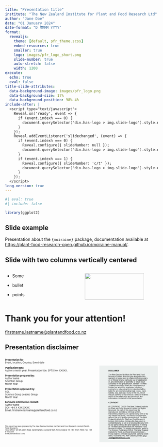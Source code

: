 ```yaml
---
title: "Presentation title"
institute: "The New Zealand Institute for Plant and Food Research Ltd"
author: "Jane Doe"
date: "01 January 2024"
date-format: "D MMMM YYYY"
format: 
  revealjs:
    theme: [default, pfr_theme.scss]
    embed-resources: true
    smaller: true
    logo: images/pfr_logo_short.png
    slide-number: true
    auto-stretch: false
    width: 1200
execute:
  echo: true
  eval: false
title-slide-attributes: 
  data-background-image: images/pfr_logo.png
  data-background-size: 17%
  data-background-position: 98% 4%
include-after: |
  <script type="text/javascript">
    Reveal.on('ready', event => {
      if (event.indexh === 0) {
        document.querySelector("div.has-logo > img.slide-logo").style.display = "none";
      }
    });
    Reveal.addEventListener('slidechanged', (event) => {
      if (event.indexh === 0) {
        Reveal.configure({ slideNumber: null });
        document.querySelector("div.has-logo > img.slide-logo").style.display = "none";
      }
      if (event.indexh === 1) { 
        Reveal.configure({ slideNumber: 'c/t' });
        document.querySelector("div.has-logo > img.slide-logo").style.display = null;
      }
    });
  </script>
long-version: true
---
```


```r
#| eval: true
#| include: false

library(ggplot2)
```

## Slide example

Presentation about the `{moiraine}` package, documentation available at <https://plant-food-research-open.github.io/moiraine-manual/>.

## Slide with two columns vertically centered

:::: {.columns .v-center-container}

::: {.column width="50%"}
- Some

- bullet

- points
:::

::: {.column width="50%"}
![](images/pfr_logo.png){width=90% fig-align="center"}
:::

::::

# Thank you for your attention!

[firstname.lastname\@plantandfood.co.nz](mailto:firstname.lastname@plantandfood.co.nz)

## Presentation disclaimer {visibility="uncounted"}

:::: columns

::: {.column width="60%"}

::: {style="font-size: 55%;"}

**Presentation for**
<br>Event, location, Country, Event date

**Publication data:**
<br>Authors month year. Presentation title. SPTS No. XXXXX. 

**Presentation prepared by:**
<br>Author name
<br>Scientist, Group
<br>Month Year

**Presentation approved by:**
<br>SGL
<br>Science Group Leader, Group
<br>Month Year

**For more information contact:**
<br>Author name
<br>DDI: +64 X XXX XXXX
<br>Email: firstname.lastname@plantandfood.co.nz
:::

\ 

::: {style="font-size: 40%;"}
This report has been prepared by The New Zealand Institute for Plant and Food Research Limited (Plant & Food Research).
<br>Head Office: 120 Mt Albert Road, Sandringham, Auckland 1025, New Zealand, Tel: +64 9 925 7000, Fax: +64 9 925 7001.
<br>www.plantandfood.co.nz
:::
:::

::: {.column width="40%"}
::: {style="background: #ECF0EF;"}
::: {style="font-size: 40%; margin: 30px;"}
\ 

#### DISCLAIMER
The New Zealand Institute for Plant and Food Research Limited does not give any prediction, warranty or assurance in relation to the accuracy of or fitness for any particular use or application of, any information or scientific or other result contained in this presentation. Neither The New Zealand Institute for Plant and Food Research Limited nor any of its employees, students, contractors, subcontractors or agents shall be liable for any cost (including legal costs), claim, liability, loss, damage, injury or the like, which may be suffered or incurred as a direct or indirect result of the reliance by any person on any information contained in this presentation.

#### COPYRIGHT
© COPYRIGHT (202X) The New Zealand Institute for Plant and Food Research Limited. All Rights Reserved. No part of this report may be reproduced, stored in a retrieval system, transmitted, reported, or copied in any form or by any means electronic, mechanical or otherwise, without the prior written permission of The New Zealand Institute for Plant and Food Research Limited. Information contained in this report is confidential and is not to be disclosed in any form to any party without the prior approval in writing of The New Zealand Institute for Plant and Food Research Limited. To request permission, write to: The Science Publication Office, The New Zealand Institute for Plant and Food Research Limited – Postal Address: Private Bag 92169, Victoria Street West, Auckland 1142, New Zealand; Email: [SPO-Team@plantandfood.co.nz](mailto:SPO-Team@plantandfood.co.nz).

\ 

:::
:::
:::

::::
